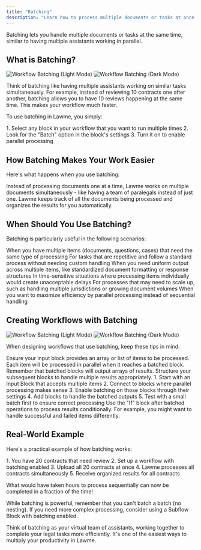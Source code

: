 ```yaml
---
title: "Batching"
description: "Learn how to process multiple documents or tasks at once in Lawme workflows"
---
```


<Callout type="info">
  Batching lets you handle multiple documents or tasks at the same time, similar to having multiple assistants working in parallel.
</Callout>

## What is Batching?

<Frame>
  <img src="../assets/workflows_batch_light.gif" alt="Workflow Batching (Light Mode)" className="block dark:hidden" />
  <img src="../assets/workflows_batch_dark.gif" alt="Workflow Batching (Dark Mode)" className="hidden dark:block" />
</Frame>

Think of batching like having multiple assistants working on similar tasks simultaneously. For example, instead of reviewing 10 contracts one after another, batching allows you to have 10 reviews happening at the same time. This makes your workflow much faster.

To use batching in Lawme, you simply:

<Steps>
  1. Select any block in your workflow that you want to run multiple times
  2. Look for the "Batch" option in the block's settings
  3. Turn it on to enable parallel processing
</Steps>

## How Batching Makes Your Work Easier

Here's what happens when you use batching:

<Card title="Parallel Processing" icon="clone">
  Instead of processing documents one at a time, Lawme works on multiple documents simultaneously - like having a team of paralegals instead of just one.
</Card>

<Card title="Automatic Organization" icon="arrows-left-right">
  Lawme keeps track of all the documents being processed and organizes the results for you automatically.
</Card>

## When Should You Use Batching?

Batching is particularly useful in the following scenarios:

<CardGroup cols={2}>
  <Card title="High Volume Processing" icon="layer-group">
    When you have multiple items (documents, questions, cases) that need the same type of processing
  </Card>
  <Card title="Repetitive Tasks" icon="rotate">
    For tasks that are repetitive and follow a standard process without needing custom handling
  </Card>
  <Card title="Consistency Requirements" icon="equals">
    When you need uniform output across multiple items, like standardized document formatting or response structures
  </Card>
  <Card title="Speed Priority" icon="bolt">
    In time-sensitive situations where processing items individually would create unacceptable delays
  </Card>
  <Card title="Scalable Workflows" icon="arrow-up-right-dots">
    For processes that may need to scale up, such as handling multiple jurisdictions or growing document volumes
  </Card>
  <Card title="Resource Optimization" icon="chart-line">
    When you want to maximize efficiency by parallel processing instead of sequential handling
  </Card>
</CardGroup>

## Creating Workflows with Batching

<Frame>
  <img src="../assets/batch_example_light.gif" alt="Workflow Batching (Light Mode)" className="block dark:hidden" />
  <img src="../assets/batch_example_dark.gif" alt="Workflow Batching (Dark Mode)" className="hidden dark:block" />
</Frame>

When designing workflows that use batching, keep these tips in mind:

<CardGroup cols={2}>
  <Card title="Input Structure" icon="arrow-right-to-bracket">
    Ensure your input block provides an array or list of items to be processed. Each item will be processed in parallel when it reaches a batched block.
  </Card>
  <Card title="Output Handling" icon="arrow-right-from-bracket">
    Remember that batched blocks will output arrays of results. Structure your subsequent blocks to handle multiple results appropriately.
  </Card>
</CardGroup>

<Steps>
  1. Start with an Input Block that accepts multiple items
  2. Connect to blocks where parallel processing makes sense
  3. Enable batching on those blocks through their settings
  4. Add blocks to handle the batched outputs
  5. Test with a small batch first to ensure correct processing
</Steps>

<Tip>
  Use the "If" block after batched operations to process results conditionally. For example, you might want to handle successful and failed items differently.
</Tip>

## Real-World Example

Here's a practical example of how batching works:

<Steps>
  1. You have 20 contracts that need review
  2. Set up a workflow with batching enabled
  3. Upload all 20 contracts at once
  4. Lawme processes all contracts simultaneously
  5. Receive organized results for all contracts
</Steps>

What would have taken hours to process sequentially can now be completed in a fraction of the time!

<Warning>
  While batching is powerful, remember that you can't batch a batch (no nesting). If you need more complex processing, consider using a Subflow Block with batching enabled.
</Warning>

Think of batching as your virtual team of assistants, working together to complete your legal tasks more efficiently. It's one of the easiest ways to multiply your productivity in Lawme.
